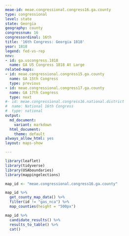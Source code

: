 ```yaml
---
meae-id: meae.congressional.congress16.ga.county
type: congressional
level: state
state: Georgia
geography: county
congressnum: 16
congressordinal: 16th
title: '16th Congress: Georgia 1818'
year: 1818
legend: fed-vs-rep
nnv:
- id: ga.uscongress.1818
  name: GA US Congress 1818 At Large
related-maps:
- id: meae.congressional.congress15.ga.county
  name: GA 15th Congress
  type: previous
- id: meae.congressional.congress17.ga.county
  name: GA 17th Congress
  type: next
#- id: meae.congressional.congress16.national.district
#  name: National 16th Congress
#  type: national
output:
  md_document:
    variant: markdown
  html_document:
    theme: default
always_allow_html: yes
layout: maps-show

---
```


```r
library(leaflet)
library(tidyverse)
library(USAboundaries)
library(mappingelections)

map_id <- "meae.congressional.congress16.ga.county"
```

<div class="map">

```r
map_id %>%
  get_county_map_data() %>%
  filter(id != "gas_nca") %>% 
  map_counties(height = "500px")
```

</div>

<div class="results-table">

```r
map_id %>%
  candidate_results() %>%
  results_to_table() %>%
  cat()
```

</div>
